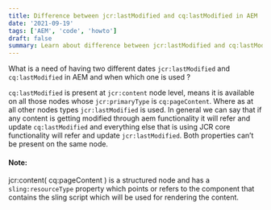 ```yaml
---
title: Difference between jcr:lastModified and cq:lastModified in AEM
date: '2021-09-19'
tags: ['AEM', 'code', 'howto']
draft: false
summary: Learn about difference between jcr:lastModified and cq:lastModified in AEM
---
```


What is a need of having two different dates `jcr:lastModified` and `cq:lastModified` in AEM and when which one is used ?

`cq:lastModified` is present at `jcr:content` node level, means it is available on all those nodes whose `jcr:primaryType` is `cq:pageContent`. Where as at all other nodes types `jcr:lastModified` is used. In general we can say that if any content is getting modified through aem functionality it will refer and update `cq:lastModified` and everything else that is using JCR core functionality will refer and update `jcr:lastModified`. Both properties can’t be present on the same node.

#### Note:

jcr:content( cq:pageContent ) is a structured node and has a `sling:resourceType` property which points or refers to the component that contains the sling script which will be used for rendering the content.
